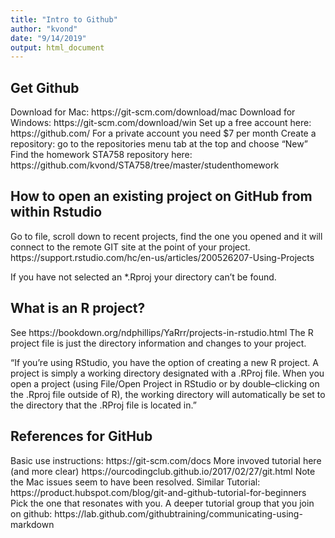 ```yaml
---
title: "Intro to Github"
author: "kvond"
date: "9/14/2019"
output: html_document
---
```


## Get Github
Download for Mac: https://git-scm.com/download/mac 
Download for Windows:  https://git-scm.com/download/win 
Set up a free account here: https://github.com/
For a private account you need $7 per month
Create a repository: go to the repositories menu tab at the top and choose "New"
Find the homework STA758 repository here: https://github.com/kvond/STA758/tree/master/studenthomework 

## How to open an existing project on GitHub from within Rstudio
Go to file, scroll down to recent projects, find the one you opened and it will connect to the remote GIT site at the point of your project.
https://support.rstudio.com/hc/en-us/articles/200526207-Using-Projects

If you have not selected an *.Rproj your directory can't be found.

## What is an R project?
See https://bookdown.org/ndphillips/YaRrr/projects-in-rstudio.html
The R project file is just the directory information and changes to your project.

"If you’re using RStudio, you have the option of creating a new R project. A project is simply a working directory designated with a .RProj file. When you open a project (using File/Open Project in RStudio or by double–clicking on the .Rproj file outside of R), the working directory will automatically be set to the directory that the .RProj file is located in."

## References for GitHub
Basic use instructions: https://git-scm.com/docs
More invoved tutorial here (and more clear) https://ourcodingclub.github.io/2017/02/27/git.html Note the Mac issues seem to have been resolved.
Similar Tutorial: https://product.hubspot.com/blog/git-and-github-tutorial-for-beginners Pick the one that resonates with you.
A deeper tutorial group that you join on github: https://lab.github.com/githubtraining/communicating-using-markdown
